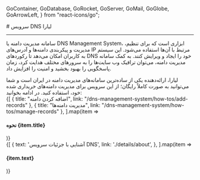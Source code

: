 
  GoContainer,
  GoDatabase,
  GoRocket,
  GoServer,
  GoMail,
  GoGlobe,
  GoArrowLeft,
} from "react-icons/go";


<Layout>
<Head>
<title>مستندات سرویس DNS - لیارا</title>
</Head>
# سرویس DNS لیارا
<hr className="mb-2" />

<Section id='what-is-dns-management-system' title=' سامانه مدیریت دامنه چیست؟' />

 سامانه مدیریت دامنه یا DNS Management System، ابزاری است که برای تنظیم، مدیریت و پیکربندی دامنه‌ها و آدرس‌های IP مرتبط با آن‌ها استفاده می‌شود. این سیستم به کاربران امکان می‌دهد تا رکوردهای DNS خود را ایجاد و ویرایش کنند. به کمک سامانه مدیریت دامنه، می‌توان ترافیک وب سایت‌ها را به سرورهای مختلف هدایت کرد، زمان پاسخگویی را بهبود بخشید و امنیت را افزایش داد.


<Section id="liara-dns-management-system" title="سرویس DNS لیارا" />
لیارا، ارائه‌‌دهنده یکی از ساده‌ترین سامانه‌های مدیریت دامنه در ایران است و شما می‌توانید به صورت کاملاً رایگان؛ از این سرویس برای مدیریت دامنه‌های خریداری شده خود، استفاده کنید. در ادامه بخوانید: 

<div className="h-4" />
<div className="grid md:grid-cols-2 gap-4">
            {[
      {
        title: "اضافه کردن دامنه",
        link: "/dns-management-system/how-tos/add-records"
      },
      {
        title: "مدیریت دامنه‌ها",
        link: "/dns-management-system/how-tos/manage-records"
      },
  ].map(item =>
              <Link href={item.link}>
                <Card className="flex cursor-pointer w-full items-center justify-between">
                  <div className="flex items-center gap-3">
                    <h4>
                      نحوه {item.title} 
                    </h4>
                  </div>
                  <GoArrowLeft className="ml-1" />
                </Card>
              </Link>
            )}
          </div>



<Section id='also-read' title='همچنین بخوانید:' />
<div className="grid md:grid-cols-1 gap-4">
            {[
    {
      text: 'آشنایی با جزئیات سرویس DNS',
      link: './details/about',
    },
  ].map(item =>
              <Link href={item.link}>
                <Card className="flex cursor-pointer w-full items-center justify-between">
                  <div className="flex items-center gap-3">
                    <h4>
                      {item.text}
                    </h4>
                  </div>
                  <GoArrowLeft className="ml-1" />
                </Card>
              </Link>
            )}
          </div>

</Layout>
